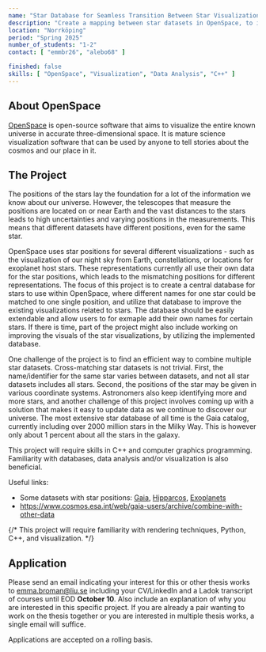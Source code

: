 ```yaml
---
name: "Star Database for Seamless Transition Between Star Visualizations"
description: "Create a mapping between star datasets in OpenSpace, to improve transitions between different visual represenatations of stars and related datasets."
location: "Norrköping"
period: "Spring 2025"
number_of_students: "1-2"
contact: [ "emmbr26", "alebo68" ]

finished: false
skills: [ "OpenSpace", "Visualization", "Data Analysis", "C++" ]
---
```


## About OpenSpace
[OpenSpace](https://openspaceproject.com) is open-source software that aims to visualize the entire known universe in accurate three-dimensional space.  It is mature science visualization software that can be used by anyone to tell stories about the cosmos and our place in it.

## The Project
The positions of the stars lay the foundation for a lot of the information we know about our universe. However, the telescopes that measure the positions are located on or near Earth and the vast distances to the stars leads to high uncertainties and varying positions in the measurements. This means that different datasets have different positions, even for the same star.

OpenSpace uses star positions for several different visualizations - such as the visualization of our night sky from Earth, constellations, or locations for exoplanet host stars. These representations currently all use their own data for the star positions, which leads to the mismatching positions for different representations. The focus of this project is to create a central database for stars to use within OpenSpace, where different names for one star could be matched to one single position, and utilize that database to improve the existing visualizations related to stars. The database should be easily extendable and allow users to for exmaple add their own names for certain stars. If there is time, part of the project might also include working on improving the visuals of the star visualizations, by utilizing the implemented database.

One challenge of the project is to find an efficient way to combine multiple star datasets. Cross-matching star datasets is not trivial. First, the name/identifier for the same star varies between datasets, and not all star datasets includes all stars. Second, the positions of the star may be given in various coordinate systems. Astronomers also keep identifying more and more stars, and another challenge of this project involves coming up with a solution that makes it easy to update data as we continue to discover our universe. The most extensive star database of all time is the Gaia catalog, currently including over 2000 million stars in the Milky Way. This is however only about 1 percent about all the stars in the galaxy.

This project will require skills in C++ and computer graphics programming. Familiarity with databases, data analysis and/or visualization is also beneficial.

Useful links:
- Some datasets with star positions: [Gaia](https://gea.esac.esa.int/archive/), [Hipparcos](https://heasarc.gsfc.nasa.gov/w3browse/all/hipparcos.html), [Exoplanets](https://exoplanetarchive.ipac.caltech.edu/index.html)
- https://www.cosmos.esa.int/web/gaia-users/archive/combine-with-other-data


{/* This project will require familiarity with rendering techniques, Python, C++, and visualization. */}

## Application
Please send an email indicating your interest for this or other thesis works to [emma.broman@liu.se](mailto:emma.broman@liu.se) including your CV/LinkedIn and a Ladok transcript of courses until EOD **October 10**.
Also include an explanation of why you are interested in this specific project. If you are already a pair wanting to work on the thesis together or you are interested in multiple thesis works, a single email will suffice.

Applications are accepted on a rolling basis.
